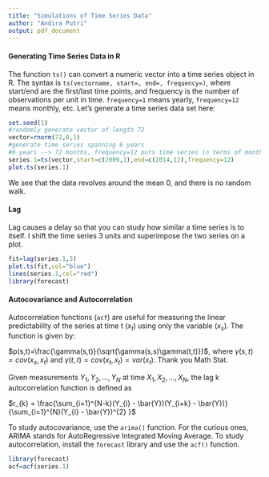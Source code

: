 ---
title: "Simulations of Time Series Data"
author: "Andira Putri"
output: pdf_document
---

#### Generating Time Series Data in R

The function `ts()` can convert a numeric vector into a time series object in R. The syntax is `ts(vectorname, start=, end=, frequency=)`, where start/end are the first/last time points, and frequency is the number of observations per unit in time. `frequency=1` means yearly, `frequency=12` means monthly, etc. Let's generate a time series data set here:

```{r}
set.seed(1)
#randomly generate vector of length 72
vector=rnorm(72,0,1)
#generate time series spanning 6 years
#6 years --> 72 months, frequency=12 puts time series in terms of months
series.1=ts(vector,start=c(2009,1),end=c(2014,12),frequency=12)
plot.ts(series.1)
```

We see that the data revolves around the mean 0, and there is no random walk.

#### Lag

Lag causes a delay so that you can study how similar a time series is to itself. I shift the time series 3 units and superimpose the two series on a plot.

```{r}
fit=lag(series.1,3)
plot.ts(fit,col="blue")
lines(series.1,col="red")
library(forecast)
```

#### Autocovariance and Autocorrelation

Autocorrelation functions (`acf`) are useful for measuring the linear predictability of the series at time t ($x_t$) using only the variable ($x_s$). The function is given by:

$p(s,t)=\frac{\gamma(s,t)}{\sqrt{\gamma(s,s)\gamma(t,t)}}$, where $\gamma(s,t)=cov(x_s,x_t)$ and $\gamma(t,t)=cov(x_t,x_t)=var(x_t)$. Thank you Math Stat.

Given measurements $Y_1, Y_2, ..., Y_N$ at time $X_1, X_2, ..., X_N$, the lag k autocorrelation function is defined as

$r_{k} = \frac{\sum_{i=1}^{N-k}(Y_{i} - \bar{Y})(Y_{i+k} - \bar{Y})} {\sum_{i=1}^{N}(Y_{i} - \bar{Y})^{2} }$

To study autocovariance, use the `arima()` function. For the curious ones, ARIMA stands for AutoRegressive Integrated Moving Average. To study autocorrelation, install the `forecast` library and use the `acf()` function.

```{r}
library(forecast)
acf=acf(series.1)
```